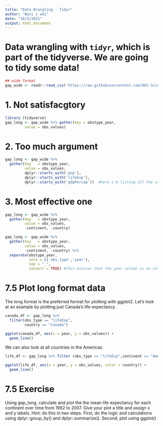 ```yaml
---
title: "Data Wrangling - Tidyr"
author: "Novi s adi"
date: "10/5/2021"
output: html_document
---
```


# Data wrangling with `tidyr`, which is part of the tidyverse. We are going to tidy some data!

```r
## wide format
gap_wide <- readr::read_csv('https://raw.githubusercontent.com/OHI-Science/data-science-training/master/data/gapminder_wide.csv')
```
# 1. Not satisfacgtory
```r
library (tidyverse)
gap_long <- gap_wide %>% gather(key = obstype_year,
         value = obs_values)
```

# 2. Too much argument
```r
gap_long <- gap_wide %>% 
  gather(key   = obstype_year,
         value = obs_values,
         dplyr::starts_with('pop'),
         dplyr::starts_with('lifeExp'),
         dplyr::starts_with('gdpPercap'))  #here i'm listing all the columns to use in gather
```

# 3. Most effective one
```r
gap_long <- gap_wide %>% 
  gather(key   = obstype_year,
         value = obs_values,
         -continent, -country)
```

```r
gap_long <- gap_wide %>% 
  gather(key   = obstype_year,
         value = obs_values,
         -continent, -country) %>%
  separate(obstype_year,
           into = c('obs_type','year'),
           sep = "_",
           convert = TRUE) #this ensures that the year column is an integer rather than a character
```

# 7.5 Plot long format data
The long format is the preferred format for plotting with ggplot2. Let’s look at an example by plotting just Canada’s life expectancy.

```r
canada_df <- gap_long %>%
  filter(obs_type == "lifeExp",
         country == "Canada")
```

```r
ggplot(canada_df, aes(x = year, y = obs_values)) +
  geom_line()
```

We can also look at all countries in the Americas:

```r
life_df <- gap_long %>% filter (obs_type == "lifeExp",continent == "Americas")
```

```r
ggplot(life_df, aes(x = year, y = obs_values, color = country)) +
  geom_line()
```

# 7.5 Exercise

Using gap_long, calculate and plot the the mean life expectancy for each continent over time from 1982 to 2007. Give your plot a title and assign x and y labels. Hint: do this in two steps. First, do the logic and calculations using dplyr::group_by() and dplyr::summarize(). Second, plot using ggplot()
